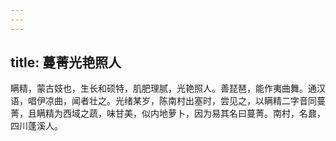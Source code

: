 ```yaml
---
---
---
```

title: 蔓菁光艳照人
---



瞒精，蒙古妓也，生长和硕特，肌肥理腻，光艳照人。善琵琶，能作夷曲舞。通汉语，唱伊凉曲，闻者壮之。光绪某岁，陈南村出塞时，尝见之，以瞒精二字音同蔓菁，且瞒精为西域之蔬，味甘美，似内地萝卜，因为易其名曰蔓菁。南村，名鼐，四川蓬溪人。